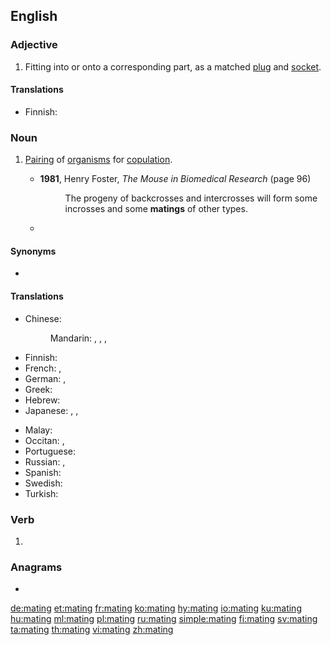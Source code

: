 ==English==
{{wikipedia}}

===Adjective===
{{en-adj|-}}

# Fitting into or onto a corresponding part, as a matched [[plug]] and [[socket]].

====Translations====
{{trans-top|fitting into or onto a corresponding part}}
* Finnish: {{t+|fi|yhteensopiva}}
{{trans-mid}}
{{trans-bottom}}

===Noun===
{{en-noun}}

# {{lb|en|zoology}} [[pairing|Pairing]] of [[organism]]s for [[copulation]].
#* '''1981''', Henry Foster, ''The Mouse in Biomedical Research'' (page 96)
#*: The progeny of backcrosses and intercrosses will form some incrosses and some '''matings''' of other types.
#* {{quote-magazine|year=2013|month=May-June|author=[http://www.americanscientist.org/authors/detail/william-e-conner-1 William E. Conner]
|title=[http://www.americanscientist.org/issues/feature/2013/3/an-acoustic-arms-race An Acoustic Arms Race]
|volume=101|issue=3|page=206-7|magazine={{w|American Scientist}}
|passage=Earless ghost swift moths become “invisible” to echolocating bats by forming '''mating''' clusters close (less than half a meter) above vegetation and effectively blending into the clutter of echoes that the bat receives from the leaves and stems around them.}}

====Synonyms====
* {{l|en|pairing}}

====Translations====
{{trans-top|pairing of organisms for copulation}}
* Chinese:
*: Mandarin: {{t+|cmn|交尾|tr=jiāowěi|sc=Hani}}, {{t+|cmn|交配|tr=jiāopèi|sc=Hani}}, {{qualifier|domestic animals}} {{t+|cmn|配種|sc=Hani}}, {{t+|cmn|配种|tr=pèizhǒng|sc=Hani}}
* Finnish: {{t+|fi|parittelu}}
* French: {{t+|fr|accouplement|m}}, {{t+|fr|monte|f}}
* German: {{t|de|Paarung|f}}, {{t+|de|Begattung|f}}
* Greek: {{t+|el|ζευγάρωμα|n}}
* Hebrew: {{t|he|הזדווגות|f|tr=hizdavgut|sc=Hebr}}
* Japanese: {{t|ja|交尾|tr=こうび, kōbi|sc=Jpan}}, {{t|ja|交接|tr=こうせつ, kōsetsu|sc=Jpan}}, {{t|ja|交配|tr=こうはい, kōhai|sc=Jpan}}
{{trans-mid}}
* Malay: {{t|ms|pengawanan}}
* Occitan: {{t+|oc|apariar}}, {{t|oc|acoblar}}
* Portuguese: {{t+|pt|cópula|f}}
* Russian: {{t+|ru|спа́ривание|n}}, {{t+|ru|слу́чка|f}}
* Spanish: {{t+|es|apareamiento|m}}
* Swedish: {{t+|sv|parning|c}}
* Turkish: {{t+|tr|çiftleşme}}
{{trans-bottom}}

===Verb===
{{head|en|present participle}}

# {{present participle of|mate|lang=en|nocat=1}}

===Anagrams===
* {{l|en|taming}}

[[de:mating]]
[[et:mating]]
[[fr:mating]]
[[ko:mating]]
[[hy:mating]]
[[io:mating]]
[[ku:mating]]
[[hu:mating]]
[[ml:mating]]
[[pl:mating]]
[[ru:mating]]
[[simple:mating]]
[[fi:mating]]
[[sv:mating]]
[[ta:mating]]
[[th:mating]]
[[vi:mating]]
[[zh:mating]]